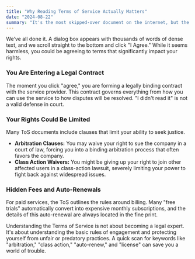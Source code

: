 ```yaml
---
title: "Why Reading Terms of Service Actually Matters"
date: "2024-08-22"
summary: "It's the most skipped-over document on the internet, but the Terms of Service is a binding contract. Here's why you should pay attention."
---
```


We’ve all done it. A dialog box appears with thousands of words of dense text, and we scroll straight to the bottom and click "I Agree." While it seems harmless, you could be agreeing to terms that significantly impact your rights.

### You Are Entering a Legal Contract

The moment you click "agree," you are forming a legally binding contract with the service provider. This contract governs everything from how you can use the service to how disputes will be resolved. "I didn't read it" is not a valid defense in court.

### Your Rights Could Be Limited

Many ToS documents include clauses that limit your ability to seek justice.

- **Arbitration Clauses:** You may waive your right to sue the company in a court of law, forcing you into a binding arbitration process that often favors the company.
- **Class Action Waivers:** You might be giving up your right to join other affected users in a class-action lawsuit, severely limiting your power to fight back against widespread issues.

### Hidden Fees and Auto-Renewals

For paid services, the ToS outlines the rules around billing. Many "free trials" automatically convert into expensive monthly subscriptions, and the details of this auto-renewal are always located in the fine print.

Understanding the Terms of Service is not about becoming a legal expert. It's about understanding the basic rules of engagement and protecting yourself from unfair or predatory practices. A quick scan for keywords like "arbitration," "class action," "auto-renew," and "license" can save you a world of trouble.